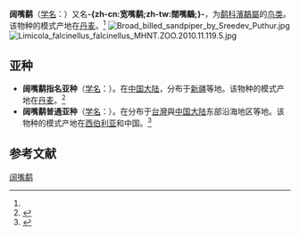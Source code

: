 {{noteTA
|T=zh-cn:阔嘴鹬; zh-tw:寬嘴鷸; 
|1=zh-cn:阔嘴鹬; zh-tw:寬嘴鷸; 
}}
{{speciesbox
| name = 阔嘴鹬
| status = LC
| status_system = IUCN3.1
| status_ref = <ref>{{IUCN|id=106003061 |title=''Limicola falcinellus'' |assessors=[[BirdLife_International|BirdLife International]] |version=2012.1 |year=2012 |accessdate=16 July 2012}}</ref>
| image = Limicola falcinellus Taiwan cropped.jpg
| image_width = 250px
| image_caption = 寬嘴鷸，攝於[[台灣|台灣]][[雲林|雲林]]
| genus = Calidris
| species = falcinellus
| authority = ([[Erik_Pontoppidan|Pontoppidan]], 1763)<ref name='id1906'>{{cite web| url =http://www.bioinfo.cn/db05/BjdwSpecies.php?action=view&id=1906| title =阔嘴鹬| work =《中国动物物种编目数据库》| publisher =中国科学院微生物研究所| author =中国科学院动物研究所| accessdate =2009-04-04| deadurl =yes| archiveurl =https://web.archive.org/web/20160305071459/http://www.bioinfo.cn/db05/BjdwSpecies.php?action=view&id=1906| archivedate =2016-03-05}}</ref>
| synonyms = 
* Scolopax falcinellus<ref>{{TaiBNET| zh= 寬-{}-嘴鷸 | id= 380228   | authority=(Pontoppidan, 1763) | var= | accessdate=2013-01-24}}</ref>
}}

'''阔嘴鹬'''（[[学名|学名]]：{{lang|la|''Calidris falcinellus''}}）又名'''-{zh-cn:宽嘴鹬;zh-tw:闊嘴鷸;}-'''，为[[鹬科|鹬科]][[濱鷸屬|濱鷸屬]]的[[鸟类|鸟类]]。该物种的模式产地在[[丹麦|丹麦]]。<ref name='id1906'/>
[[Image:Broad_billed_sandpiper_by_Sreedev_Puthur.jpg|thumb]]
[[File:Limicola_falcinellus_falcinellus_MHNT.ZOO.2010.11.119.5.jpg|thumb]]

==亚种==
*'''阔嘴鹬指名亚种'''（[[学名|学名]]：{{lang|la|''Calidris falcinellus falcinellus''}}）。在[[中国大陆|中国大陆]]，分布于[[新疆|新疆]]等地。该物种的模式产地在[[丹麦|丹麦]]。<ref name='id1907'>{{cite web| url =http://www.bioinfo.cn/db05/BjdwSpecies.php?action=view&id=1907| title =阔嘴鹬指名亚种| work =《中国动物物种编目数据库》| publisher =中国科学院微生物研究所| author =中国科学院动物研究所| accessdate =2009-04-04| deadurl =yes| archiveurl =https://web.archive.org/web/20160305003640/http://www.bioinfo.cn/db05/BjdwSpecies.php?action=view&id=1907| archivedate =2016-03-05}}</ref>
*'''阔嘴鹬普通亚种'''（[[学名|学名]]：{{lang|la|''Calidris falcinellus sibirica''}}）。在分布于[[台灣|台灣]]與[[中国大陆|中国大陆]]东部沿海地区等地。该物种的模式产地在[[西伯利亚|西伯利亚]]和中国。<ref name='id1908'>{{cite web| url =http://www.bioinfo.cn/db05/BjdwSpecies.php?action=view&id=1908| title =阔嘴鹬普通亚种| work =《中国动物物种编目数据库》| publisher =中国科学院微生物研究所| author =中国科学院动物研究所| accessdate =2009-04-04| deadurl =yes| archiveurl =https://web.archive.org/web/20131203122335/http://www.bioinfo.cn/db05/BjdwSpecies.php?action=view| archivedate =2013-12-03}}</ref>

== 参考文献 ==
{{reflist}}

{{Taxonbar|from=Q28114227}}

[[Category:阔嘴鹬属|阔嘴鹬]]


{{bird-stub}}
{{鸻形目小作品}}
